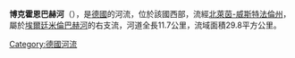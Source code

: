 {{Unreferenced|time=2020-07-16T03:50:23+00:00}}
{{Coord|52|4|14|N|7|52|38|E|display=title}}

'''博克霍恩巴赫河'''（{{lang-de|Bockhorner Bach}}），是[[德國|德國]]的河流，位於該國西部，流經[[北萊茵-威斯特法倫州|北萊茵-威斯特法倫州]]，屬於[[埃爾廷米倫巴赫河|埃爾廷米倫巴赫河]]的右支流，河道全長11.7公里，流域面積29.8平方公里。

{{Germany-geo-stub}}
[[Category:德國河流|Category:德國河流]]